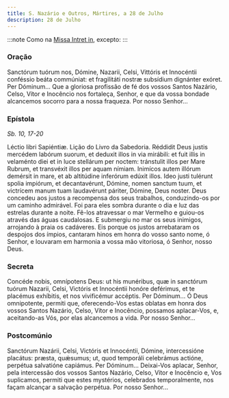```yaml
---
title: S. Nazário e Outros, Mártires, a 28 de Julho
description: 28 de Julho
---
```


:::note
Como na [Missa Intret in](/missal/comum/6muitosmartires1), excepto:
:::

### Oração

<div class="side-by-side not-content">
  <span>
    Sanctórum tuórum nos, Dómine, Nazarii, Celsi, Vittóris et Innocéntii
    conféssio beáta commúniat: et fragilitáti nostræ subsídium dignánter exóret.
    Per Dóminum...
  </span>
  <span>
    Que a gloriosa profissão de fé dos vossos Santos Nazário, Celso, Vítor e
    Inocêncio nos fortaleça, Senhor, e que da vossa bondade alcancemos socorro
    para a nossa fraqueza. Por nosso Senhor...
  </span>
</div>

### Epístola

<em>Sb. 10, 17-20</em>

<div class="side-by-side not-content">
  <span>Léctio libri Sapiéntiæ.</span>
  <span>Lição do Livro da Sabedoria.</span>
  <span>
    Réddidit Deus justis mercédem labórum suorum, et deduxit illos in via
    mirábili: et fuit illis in velaménto diei et in luce stellárum per noctem:
    tránstulit illos per Mare Rubrum, et transvéxit illos per aquam nímiam.
    Inimícos autem illórum demérsit in mare, et ab altitúdine inferórum edúxit
    illos. Ideo justi tulérunt spolia impiórum, et decantavérunt, Dómine, nomen
    sanctum tuum, et victrícem manum tuam laudavérunt páriter, Dómine, Deus
    noster.
  </span>
  <span>
    Deus concedeu aos justos a recompensa dos seus trabalhos, conduzindo-os por
    um caminho admirável. Foi para eles sombra durante o dia e luz das estrelas
    durante a noite. Fê-los atravessar o mar Vermelho e guiou-os através das
    águas caudalosas. E submergiu no mar os seus inimigos, arrojando à praia os
    cadáveres. Eis porque os justos arrebataram os despojos dos ímpios, cantaram
    hinos em honra do vosso santo nome, ó Senhor, e louvaram em harmonia a vossa
    mão vitoriosa, ó Senhor, nosso Deus.
  </span>
</div>

### Secreta

<div class="side-by-side not-content">
  <span>
    Concéde nobis, omnípotens Deus: ut his munéribus, quæ in sanctórum tuórum
    Nazarii, Celsi, Victóris et Innocéntii honóre deférimus, et te placémus
    exhíbitis, et nos vivificémur accéptis. Per Dóminum...
  </span>
  <span>
    Ó Deus omnipotente, permiti que, oferecendo-Vos estas oblatas em honra dos
    vossos Santos Nazário, Celso, Vítor e Inocêncio, possamos aplacar-Vos, e,
    aceitando-as Vós, por elas alcancemos a vida. Por nosso Senhor...
  </span>
</div>

### Postcomúnio

<div class="side-by-side not-content">
  <span>
    Sanctórum Nazárii, Celsi, Victóris et Innocéntii, Dómine, intercessióne
    placátus: præsta, quǽsumus; ut, quod temporáli celebrámus actióne, perpétua
    salvatióne capiámus. Per Dóminum...
  </span>
  <span>
    Deixai-Vos aplacar, Senhor, pela intercessão dos vossos Santos Nazário,
    Celso, Vítor e Inocêncio e, Vos suplicamos, permiti que estes mystérios,
    celebrados temporalmente, nos façam alcançar a salvação perpétua. Por nosso
    Senhor...
  </span>
</div>

